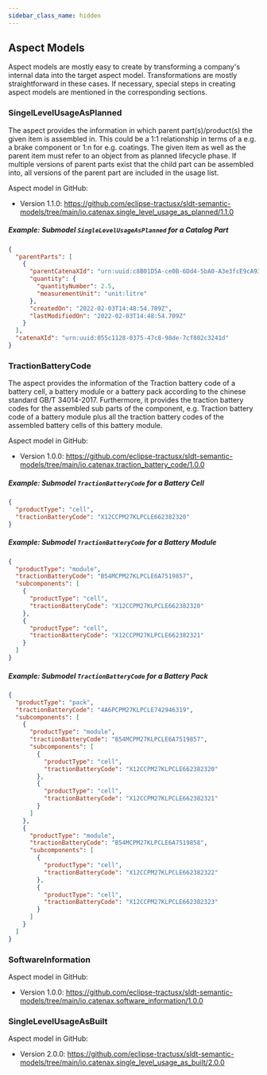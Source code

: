 ```yaml
---
sidebar_class_name: hidden
---
```



## Aspect Models

Aspect models are mostly easy to create by transforming a company's internal data into the target aspect model. Transformations are mostly straightforward in these cases. If necessary, special steps in creating aspect models are mentioned in the corresponding sections.

<AspectModelOverview components={props.components} />

### SingelLevelUsageAsPlanned

The aspect provides the information in which parent part(s)/product(s) the given item is assembled in. This could be a 1:1 relationship in terms of a e.g. a brake component or 1:n for e.g. coatings. The given item as well as the parent item must refer to an object from as planned lifecycle phase. If multiple versions of parent parts exist that the child part can be assembled into, all versions of the parent part are included in the usage list.

Aspect model in GitHub:
- Version 1.1.0: https://github.com/eclipse-tractusx/sldt-semantic-models/tree/main/io.catenax.single_level_usage_as_planned/1.1.0


##### Example: Submodel `SingleLevelUsageAsPlanned` for a Catalog Part

```json
{
  "parentParts": [
    {
      "parentCatenaXId": "urn:uuid:c8B01D5A-ce0B-6Dd4-5bA0-A3e3fcE9cA93",
      "quantity": {
        "quantityNumber": 2.5,
        "measurementUnit": "unit:litre"
      },
      "createdOn": "2022-02-03T14:48:54.709Z",
      "lastModifiedOn": "2022-02-03T14:48:54.709Z"
    }
  ],
  "catenaXId": "urn:uuid:055c1128-0375-47c8-98de-7cf802c3241d"
}
```

### TractionBatteryCode

The aspect provides the information of the Traction battery code of a battery cell, a battery module or a battery pack according to the chinese standard GB/T 34014-2017. Furthermore, it provides the traction battery codes for the assembled sub parts of the component, e.g.  Traction battery code of a battery module plus all the traction battery codes of the assembled battery cells of this battery module.

Aspect model in GitHub:
- Version 1.0.0: https://github.com/eclipse-tractusx/sldt-semantic-models/tree/main/io.catenax.traction_battery_code/1.0.0

##### Example: Submodel `TractionBatteryCode` for a Battery Cell

```json
{
  "productType": "cell",
  "tractionBatteryCode": "X12CCPM27KLPCLE662382320"
}
```

##### Example: Submodel `TractionBatteryCode` for a Battery Module

```json
{
  "productType": "module",
  "tractionBatteryCode": "B54MCPM27KLPCLE6A7519857",
  "subcomponents": [
    {
      "productType": "cell",
      "tractionBatteryCode": "X12CCPM27KLPCLE662382320"
    },
    {
      "productType": "cell",
      "tractionBatteryCode": "X12CCPM27KLPCLE662382321"
    }
  ]
}
```

##### Example: Submodel `TractionBatteryCode` for a Battery Pack

```json
{
  "productType": "pack",
  "tractionBatteryCode": "4A6PCPM27KLPCLE742946319",
  "subcomponents": [
    {
      "productType": "module",
      "tractionBatteryCode": "B54MCPM27KLPCLE6A7519857",
      "subcomponents": [
        {
          "productType": "cell",
          "tractionBatteryCode": "X12CCPM27KLPCLE662382320"
        },
        {
          "productType": "cell",
          "tractionBatteryCode": "X12CCPM27KLPCLE662382321"
        }
      ]
    },
    {
      "productType": "module",
      "tractionBatteryCode": "B54MCPM27KLPCLE6A7519858",
      "subcomponents": [
        {
          "productType": "cell",
          "tractionBatteryCode": "X12CCPM27KLPCLE662382322"
        },
        {
          "productType": "cell",
          "tractionBatteryCode": "X12CCPM27KLPCLE662382323"
        }
      ]
    }
  ]
}
```

### SoftwareInformation

Aspect model in GitHub:
- Version 1.0.0: https://github.com/eclipse-tractusx/sldt-semantic-models/tree/main/io.catenax.software_information/1.0.0

### SingleLevelUsageAsBuilt

Aspect model in GitHub:
- Version 2.0.0: https://github.com/eclipse-tractusx/sldt-semantic-models/tree/main/io.catenax.single_level_usage_as_built/2.0.0